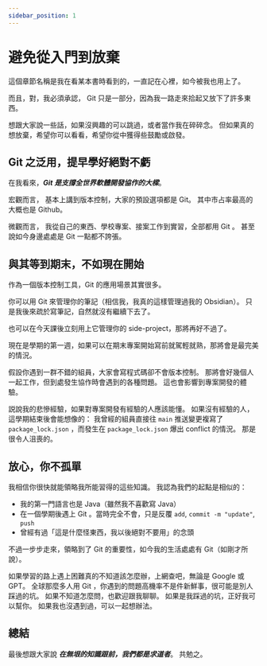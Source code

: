 ```yaml
---
sidebar_position: 1
---
```


# 避免從入門到放棄

這個章節名稱是我在看某本書時看到的，一直記在心裡，如今被我也用上了。

而且，對，我必須承認， Git 只是一部分，因為我一路走來拾起又放下了許多東西。

想跟大家說一些話，如果沒興趣的可以跳過，或者當作我在碎碎念。
但如果真的想放棄，希望你可以看看，希望你從中獲得些鼓勵或啟發。

## Git 之泛用，提早學好絕對不虧

在我看來，_**Git 是支撐全世界軟體開發協作的大樑**_。

宏觀而言，
基本上講到版本控制，大家的預設選項都是 Git。
其中市占率最高的大概也是 Github。

微觀而言，
我從自己的東西、學校專案、接案工作到實習，全部都用 Git 。
甚至說如今身邊處處是 Git 一點都不誇張。

## 與其等到期末，不如現在開始

作為一個版本控制工具，Git 的應用場景其實很多。

你可以用 Git 來管理你的筆記（相信我，我真的這樣管理過我的 Obsidian）。
只是我後來疏於寫筆記，自然就沒有繼續下去了。

也可以在今天課後立刻用上它管理你的 side-project，那將再好不過了。

現在是學期的第一週，如果可以在期末專案開始寫前就駕輕就熟，那將會是最完美的情況。

假設你遇到一群不錯的組員，大家會寫程式碼卻不會版本控制。
那將會好幾個人一起工作，但到處發生協作時會遇到的各種問題。
這也會影響到專案開發的體驗。

説說我的悲慘經驗，如果對專案開發有經驗的人應該能懂。
如果沒有經驗的人，這學期結束後會能想像的：
我曾經的組員直接往 `main` 推送變更複寫了 `package_lock.json` ，而發生在 `package_lock.json` 爆出 conflict 的情況。
那是很令人沮喪的。

## 放心，你不孤單

我相信你很快就能領略我所能習得的這些知識。
我認為我們的起點是相似的：

- 我的第一門語言也是 Java（雖然我不喜歡寫 Java）
- 在一個學期後遇上 Git 。當時完全不會，只是反覆 `add`, `commit -m "update"`, `push`
- 曾經有過「這是什麼怪東西，我以後絕對不要用」的念頭

不過一步步走來，領略到了 Git 的重要性，如今我的生活處處有 Git（如剛才所說）。

如果學習的路上遇上困難真的不知道該怎麼辦，上網查吧，無論是 Google 或 GPT。
全球那麼多人用 Git ，你遇到的問題高機率不是件新鮮事，很可能是別人踩過的坑。
如果不知道怎麼問，也歡迎跟我聊聊。
如果是我踩過的坑，正好我可以幫你。
如果我也沒遇到過，可以一起想辦法。

## 總結

最後想跟大家說
_**在無垠的知識跟前，我們都是求道者**_。
共勉之。
